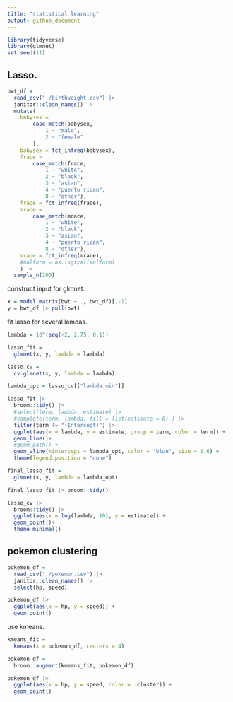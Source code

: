 ```yaml
---
title: "statistical learning"
output: github_document
---
```


```r
library(tidyverse)
library(glmnet)
set.seed(11)
```

## Lasso.

```r
bwt_df = 
  read_csv("./birthweight.csv") |> 
  janitor::clean_names() |>
  mutate(
    babysex = 
        case_match(babysex,
            1 ~ "male",
            2 ~ "female"
        ),
    babysex = fct_infreq(babysex),
    frace = 
        case_match(frace,
            1 ~ "white",
            2 ~ "black", 
            3 ~ "asian", 
            4 ~ "puerto rican", 
            8 ~ "other"),
    frace = fct_infreq(frace),
    mrace = 
        case_match(mrace,
            1 ~ "white",
            2 ~ "black", 
            3 ~ "asian", 
            4 ~ "puerto rican",
            8 ~ "other"),
    mrace = fct_infreq(mrace),
    #malform = as.logical(malform)
    ) |> 
  sample_n(200)
```

construct input for glmnet.
```r
x = model.matrix(bwt ~ ., bwt_df)[,-1]
y = bwt_df |> pull(bwt)
```

fit lasso for several lamdas.
```r
lambda = 10^(seq(-2, 2.75, 0.1))

lasso_fit =
  glmnet(x, y, lambda = lambda)

lasso_cv =
  cv.glmnet(x, y, lambda = lambda)

lambda_opt = lasso_cv[["lambda.min"]]
```

```r
lasso_fit |> 
  broom::tidy() |> 
  #select(term, lambda, estimate) |> 
  #complete(term, lambda, fill = list(estimate = 0) ) |> 
  filter(term != "(Intercept)") |> 
  ggplot(aes(x = lambda, y = estimate, group = term, color = term)) + 
  geom_line()+
  #geom_path() + 
  geom_vline(xintercept = lambda_opt, color = "blue", size = 0.6) +
  theme(legend.position = "none")
```

```r
final_lasso_fit = 
  glmnet(x, y, lambda = lambda_opt)

final_lasso_fit |> broom::tidy()
```

```r
lasso_cv |> 
  broom::tidy() |> 
  ggplot(aes(x = log(lambda, 10), y = estimate)) + 
  geom_point()+
  theme_minimal()
```

## pokemon clustering

```r
pokemon_df = 
  read_csv("./pokemon.csv") |> 
  janitor::clean_names() |> 
  select(hp, speed)
```

```r
pokemon_df |> 
  ggplot(aes(x = hp, y = speed)) + 
  geom_point()
```

use kmeans.

```r
kmeans_fit =
  kmeans(x = pokemon_df, centers = 4)
```

```r
pokemon_df =
  broom::augment(kmeans_fit, pokemon_df)

pokemon_df |> 
  ggplot(aes(x = hp, y = speed, color = .cluster)) +
  geom_point()
```








































